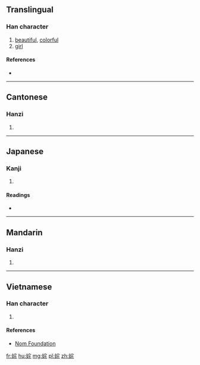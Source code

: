 {{also|奼}}
==Translingual==

===Han character===
{{Han char|rn=38|rad=女|as=06|sn=9|four=|canj=VJHP|ids=⿰女宅}}

# [[beautiful]], [[colorful]]
# [[girl]]

====References====
* {{Han ref|kx=0261.140|dkj=06248|dj=0527.170|hdz=21048.040|uh=59F9|ud=23033}}

----

==Cantonese==

===Hanzi===
{{yue-hanzi|jyut=[[caa3]]|y=cha3}}

# {{defn|lang=yue|sort=女06}}

----

==Japanese==

===Kanji===
{{ja-kanji|grade=|rs=女06}}

# {{defn|lang=ja|sort=女06}}

====Readings====
* {{ja-readings|on=[[た]] (ta), [[と]] (to), [[つ]] (tsu)|kun=[[ほこる]] (hokoru), [[おとめ]] (otome)}}

----

==Mandarin==

===Hanzi===
{{cmn-hanzi|tra=奼|pin=[[chà]] ([[cha4]])|wg=ch'a<sup>4</sup>}}

# {{defn|lang=cmn|sort=女06}}

----

==Vietnamese==

===Han character===
{{vi-hantu|[[xá]]|rs=女06}}

# {{defn|lang=vi|sort=女06}}

====References====
* [http://nomfoundation.org/common/nom_details.php?codepoint=59f9 Nom Foundation]

[[fr:姹]]
[[hu:姹]]
[[mg:姹]]
[[pl:姹]]
[[zh:姹]]